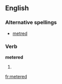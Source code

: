 ==English==

===Alternative spellings===
* [[metred]]

===Verb===
'''metered'''

# {{past of|[[meter]]}}

[[fr:metered]]